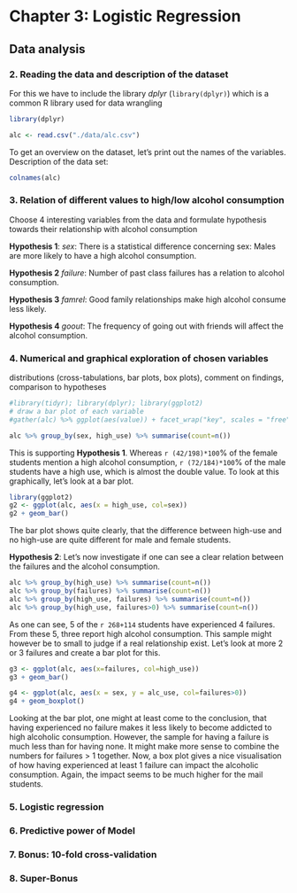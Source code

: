 # Chapter 3: Logistic Regression

## Data analysis
### 2. Reading the data and description of the dataset
For this we have to include the library *dplyr* (```library(dplyr)```) which is a common R library used for data wrangling
```r
library(dplyr)
```
```r
alc <- read.csv("./data/alc.csv")

```
To get an overview on the dataset, let's print out the names of the variables.
Description of the data set:
```r
colnames(alc)
```

### 3. Relation of different values to high/low alcohol consumption
Choose 4 interesting variables from the data and formulate hypothesis towards their relationship with alcohol consumption

**Hypothesis 1**: *sex*: There is a statistical difference concerning sex: Males are more likely to have a high alcohol consumption.

**Hypothesis 2** *failure*: Number of past class failures has a relation to alcohol consumption.

**Hypothesis 3** *famrel*: Good family relationships make high alcohol consume less likely.

**Hypothesis 4** *goout*: The frequency of going out with friends will affect the alcohol consumption.


### 4. Numerical and graphical exploration of chosen variables
distributions (cross-tabulations, bar plots, box plots), comment on findings, comparison to hypotheses
```r
#library(tidyr); library(dplyr); library(ggplot2)
# draw a bar plot of each variable
#gather(alc) %>% ggplot(aes(value)) + facet_wrap("key", scales = "free") + geom_bar()
```

```r
alc %>% group_by(sex, high_use) %>% summarise(count=n())
```
This is supporting **Hypothesis 1**. Whereas `r (42/198)*100`% of the female students mention a high alcohol consumption, `r (72/184)*100`% 
of the male students have a high use, which is almost the double value. To look at this graphically, let's look at a bar plot.
```r
library(ggplot2)
g2 <- ggplot(alc, aes(x = high_use, col=sex))
g2 + geom_bar()
```

The bar plot shows quite clearly, that the difference between high-use and no high-use are quite different for male and female students.

**Hypothesis 2**: Let's now investigate if one can see a clear relation between the failures and the alcohol consumption.
```r
alc %>% group_by(high_use) %>% summarise(count=n())
alc %>% group_by(failures) %>% summarise(count=n())
alc %>% group_by(high_use, failures) %>% summarise(count=n())
alc %>% group_by(high_use, failures>0) %>% summarise(count=n())
```
As one can see, 5 of the `r 268+114` students have experienced 4 failures. From these 5, three report high alcohol consumption. This sample might however be to small to judge if a real relationship exist. Let's look at more 2 or 3 failures and create a bar plot for this. 
```r

g3 <- ggplot(alc, aes(x=failures, col=high_use))
g3 + geom_bar()

g4 <- ggplot(alc, aes(x = sex, y = alc_use, col=failures>0))
g4 + geom_boxplot()
```

Looking at the bar plot, one might at least come to the conclusion, that having experienced no failure makes it less likely to become addicted to high alcoholic consumption. However, the sample for having a failure is much less than for having none.
It might make more sense to combine the numbers for failures > 1 together. Now, a box plot gives a nice visualisation of how having experienced at least 1 failure can impact the alcoholic consumption.
Again, the impact seems to be much higher for the mail students.


### 5. Logistic regression


### 6. Predictive power of Model


### 7. Bonus: 10-fold cross-validation


### 8. Super-Bonus